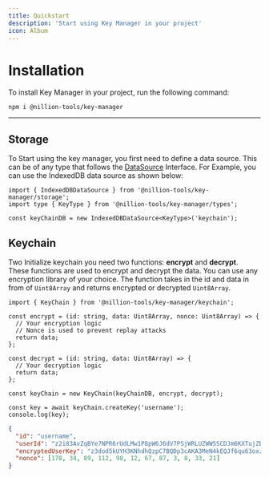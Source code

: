 ```yaml
---
title: Quickstart
description: 'Start using Key Manager in your project'
icon: Album
---
```


# Installation

To install Key Manager in your project, run the following command:

```package-install
npm i @nillion-tools/key-manager
```

---

## Storage

To Start using the key manager, you first need to define a data source. This can be of any type that follows the [DataSource](/docs/key-manager/storage/data-source) Interface. For Example, you can use the IndexedDB data source as shown below:

```tsx title="storage.ts"
import { IndexedDBDataSource } from '@nillion-tools/key-manager/storage';
import type { KeyType } from '@nillion-tools/key-manager/types';

const keyChainDB = new IndexedDBDataSource<KeyType>('keychain');
```

## Keychain

Two Initialize keychain you need two functions: **encrypt** and **decrypt**. These functions are used to encrypt and decrypt the data. You can use any encryption library of your choice. The function takes in the id and data in from of `Uint8Array` and returns encrypted or decrypted `Uint8Array`.

```tsx title="keychain.ts"
import { KeyChain } from '@nillion-tools/key-manager/keychain';

const encrypt = (id: string, data: Uint8Array, nonce: Uint8Array) => {
  // Your encryption logic
  // Nonce is used to prevent replay attacks
  return data;
};

const decrypt = (id: string, data: Uint8Array) => {
  // Your decryption logic
  return data;
};

const keyChain = new KeyChain(keyChainDB, encrypt, decrypt);

const key = await keyChain.createKey('username');
console.log(key);
```

```json
{
  "id": "username",
  "userId": "z2i83AvZqBYe7NPR6rUdLMw1P8pW6J6dV7PSjWRLUZWW5SCDJm6KXTujZBtF1iJMxe7iLufkNQr5pSibz5kfiusTt",
  "encryptedUserKey": "z3dod5kUYH3KNhdhQzpC7BQDp3cAKA3MeN4kEQJf6qu63oxzoujnJHtEek3M2jgZ5Yf",
  "nonce": [178, 34, 89, 112, 98, 12, 67, 87, 3, 8, 33, 21]
}
```
